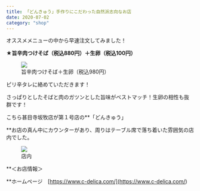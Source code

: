 ```yaml
---
title: 「どんきゅう」手作りにこだわった自然派志向なお店
date: 2020-07-02
category: "shop"
---
```


オススメメニューの中から早速注文してみました！

**★旨辛肉つけそば（税込880円）＋生卵（税込100円）**

<figure><img src={require("./IMG_1838.jpg")} /><figcaption>旨辛肉つけそば＋生卵（税込980円）</figcaption></figure>

ピリ辛タレに絡めていただきます！<br/>

さっぱりとしたそばと肉のガツンとした旨味がベストマッチ！生卵の相性も抜群です！

こちら甚目寺坂牧店が第１号店の**「どんきゅう」<br/>

**お店の真ん中にカウンターがあり、周りはテーブル席で落ち着いた雰囲気の店内でした。

<figure><img src={require("./IMG_1837.jpg")} /><figcaption>店内</figcaption></figure>

**＜お店情報＞<br/>

**ホームページ　[https://www.c-delica.com/](<https://www.c-delica.com/>)




